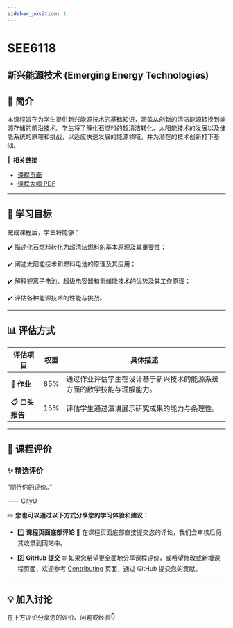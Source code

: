 ```yaml
---
sidebar_position: 1
---
```


# SEE6118
## 新兴能源技术 (Emerging Energy Technologies)

## **📘 简介**
本课程旨在为学生提供新兴能源技术的基础知识，涵盖从创新的清洁能源转换到能源存储的前沿技术。学生将了解化石燃料的超清洁转化、太阳能技术的发展以及储能系统的原理和挑战，以适应快速发展的能源领域，并为潜在的技术创新打下基础。

🔗 **相关链接**
- [课程页面](https://www.cityu.edu.hk/catalogue/pg/202425/course/SEE6118.htm)
- [课程大纲 PDF](https://www.cityu.edu.hk/catalogue/pg/202425/course/SEE6118.pdf)

---

## **🎯 学习目标**

完成课程后，学生将能够：

✔️ 描述化石燃料转化为超清洁燃料的基本原理及其重要性；

✔️ 阐述太阳能技术和燃料电池的原理及其应用；

✔️ 解释锂离子电池、超级电容器和氢储能技术的优势及其工作原理；

✔️ 评估各种能源技术的性能与挑战。

---

## **📊 评估方式**

| **评估项目**          | **权重** | **具体描述**                                                                                       |
|----------------------|---------|---------------------------------------------------------------------------------------------------|
| **📂 作业**          | 85%     | 通过作业评估学生在设计基于新兴技术的能源系统方面的数学技能与理解能力。                                                |
| **📋 口头报告**       | 15%     | 评估学生通过演讲展示研究成果的能力与条理性。                                                                |

---

## **💬 课程评价**

### ✨ **精选评价**
<div className={commentStyles.commentBox}>
    <p className={commentStyles.commentText}>
        “期待你的评价。”
    </p>
    <p className={commentStyles.commentAuthor}>—— CityU</p>
</div>

✏️ **您也可以通过以下方式分享您的学习体验和建议：**

- 1️⃣ **课程页面底部评论**
💬 在课程页面底部直接提交您的评论，我们会审核后将其收录到网站中。

- 2️⃣ **GitHub 提交**
🌐 如果您希望更全面地分享课程评价，或希望修改或新增课程页面，欢迎参考 [Contributing](/contributing) 页面，通过 GitHub 提交您的贡献。

---

## **💡 加入讨论**

在下方评论分享您的评价、问题或经验👇
<Utterances />
